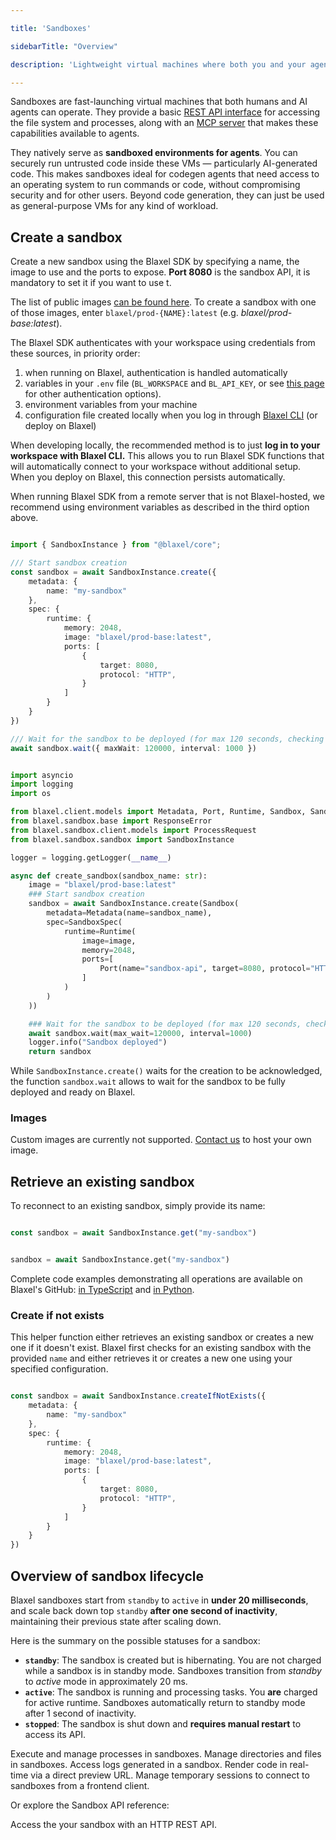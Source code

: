 ```yaml
---

title: 'Sandboxes'

sidebarTitle: "Overview"

description: 'Lightweight virtual machines where both you and your agents can run code with sub-20ms cold starts.'

---
```


Sandboxes are fast-launching virtual machines that both humans and AI agents can operate. They provide a basic [REST API interface](https://docs.blaxel.ai/api-reference/filesystem) for accessing the file system and processes, along with an [MCP server](../Functions/Overview) that makes these capabilities available to agents.

They natively serve as **sandboxed environments for agents**. You can securely run untrusted code inside these VMs — particularly AI-generated code. This makes sandboxes ideal for codegen agents that need access to an operating system to run commands or code, without compromising security and for other users. Beyond code generation, they can just be used as general-purpose VMs for any kind of workload.

## Create a sandbox

Create a new sandbox using the Blaxel SDK by specifying a name, the image to use and the ports to expose. **Port 8080** is the sandbox API, it is mandatory to set it if you want to use t. 

<Info>The list of public images [can be found here](https://github.com/blaxel-ai/sandbox/tree/main/hub). To create a sandbox with one of those images, enter `blaxel/prod-{NAME}:latest` (e.g. *blaxel/prod-base:latest*).</Info>

<Accordion title="Set up authentication to Blaxel">

The Blaxel SDK authenticates with your workspace using credentials from these sources, in priority order:

1. when running on Blaxel, authentication is handled automatically
2. variables in your `.env` file (`BL_WORKSPACE` and `BL_API_KEY`, or see [this page](../Agents/Variables-and-secrets) for other authentication options). 
3. environment variables from your machine
4. configuration file created locally when you log in through [Blaxel CLI](../cli-reference/introduction) (or deploy on Blaxel)

When developing locally, the recommended method is to just **log in to your workspace with Blaxel CLI.** This allows you to run Blaxel SDK functions that will automatically connect to your workspace without additional setup. When you deploy on Blaxel, this connection persists automatically.

When running Blaxel SDK from a remote server that is not Blaxel-hosted, we recommend using environment variables as described in the third option above.

</Accordion>

<CodeGroup>

```typescript TypeScript

import { SandboxInstance } from "@blaxel/core";

/// Start sandbox creation
const sandbox = await SandboxInstance.create({
    metadata: {
        name: "my-sandbox"
    },
    spec: {
        runtime: {
            memory: 2048,
            image: "blaxel/prod-base:latest",
            ports: [
                {
                    target: 8080,
                    protocol: "HTTP",
                }
            ]
        }
    }
})

/// Wait for the sandbox to be deployed (for max 120 seconds, checking every 1 second)
await sandbox.wait({ maxWait: 120000, interval: 1000 })

```

```python Python

import asyncio
import logging
import os

from blaxel.client.models import Metadata, Port, Runtime, Sandbox, SandboxSpec
from blaxel.sandbox.base import ResponseError
from blaxel.sandbox.client.models import ProcessRequest
from blaxel.sandbox.sandbox import SandboxInstance

logger = logging.getLogger(__name__)

async def create_sandbox(sandbox_name: str):
    image = "blaxel/prod-base:latest"
    ### Start sandbox creation
    sandbox = await SandboxInstance.create(Sandbox(
        metadata=Metadata(name=sandbox_name),
        spec=SandboxSpec(
            runtime=Runtime(
                image=image,
                memory=2048,
                ports=[
                    Port(name="sandbox-api", target=8080, protocol="HTTP")
                ]
            )
        )
    ))

    ### Wait for the sandbox to be deployed (for max 120 seconds, checking every 1 second)
    await sandbox.wait(max_wait=120000, interval=1000)
    logger.info("Sandbox deployed")
    return sandbox

```

</CodeGroup>

While `SandboxInstance.create()` waits for the creation to be acknowledged, the function `sandbox.wait` allows to wait for the sandbox to be fully deployed and ready on Blaxel. 

### Images

Custom images are currently not supported. [Contact us](https://blaxel.ai/contact?purpose=custom_sandboxes&origin=docs) to host your own image.

## Retrieve an existing sandbox

To reconnect to an existing sandbox, simply provide its name:

<CodeGroup>

```typescript TypeScript

const sandbox = await SandboxInstance.get("my-sandbox")

```

```python Python

sandbox = await SandboxInstance.get("my-sandbox")

```

</CodeGroup>

<Tip>Complete code examples demonstrating all operations are available on Blaxel's GitHub: [in TypeScript](https://github.com/blaxel-ai/sdk-typescript/tree/main/tests/sandbox) and [in Python](https://github.com/blaxel-ai/sdk-python/blob/main/integrationtest/sandbox.py).</Tip>

### Create if not exists

This helper function either retrieves an existing sandbox or creates a new one if it doesn't exist. Blaxel first checks for an existing sandbox with the provided `name` and either retrieves it or creates a new one using your specified configuration.

<CodeGroup>

```typescript TypeScript

const sandbox = await SandboxInstance.createIfNotExists({
    metadata: {
        name: "my-sandbox"
    },
    spec: {
        runtime: {
            memory: 2048,
            image: "blaxel/prod-base:latest",
            ports: [
                {
                    target: 8080,
                    protocol: "HTTP",
                }
            ]
        }
    }
})

```

</CodeGroup>

## Overview of sandbox lifecycle

Blaxel sandboxes start from `standby` to `active` in **under 20 milliseconds**, and scale back down top `standby` **after one second of inactivity**, maintaining their previous state after scaling down.

Here is the summary on the possible statuses for a sandbox:

- **`standby`**: The sandbox is created but is hibernating. You are not charged while a sandbox is in standby mode. Sandboxes transition from *standby* to *active* mode in approximately 20 ms.
- **`active`**: The sandbox is running and processing tasks. You **are** charged for active runtime. Sandboxes automatically return to standby mode after 1 second of inactivity.
- **`stopped`**: The sandbox is shut down and **requires manual restart** to access its API.

<CardGroup>
<Card title="Processes and commands" icon="terminal" href="/Sandboxes/Processes">
Execute and manage processes in sandboxes.
</Card>
<Card title="File system operations" icon="file-lines" href="/Sandboxes/Filesystem">
Manage directories and files in sandboxes.
</Card>
<Card title="Log streaming" icon="table-list" href="/Sandboxes/Log-streaming">
Access logs generated in a sandbox.
</Card>
<Card title="Preview in real-time" icon="eye" href="/Sandboxes/Preview-url">
Render code in real-time via a direct preview URL.
</Card>
<Card title="Sessions" icon="user" href="/Sandboxes/Sessions">
Manage temporary sessions to connect to sandboxes from a frontend client.
</Card>
</CardGroup>

Or explore the Sandbox API reference:

<Card title="Sandbox API" icon="code" href="https://docs.blaxel.ai/api-reference/filesystem">
Access the your sandbox with an HTTP REST API.
</Card>